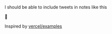 
I should be able to include tweets in notes like this

<Tweet id="1588546958615977985" />

🙌

Inspired by [vercel/examples][1]

[1]: https://github.com/vercel/examples/blob/main/solutions/static-tweets-tailwind
